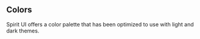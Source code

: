
## Colors

Spirit UI offers a color palette that has been optimized to use with light and dark themes.

<ColorPalette />
